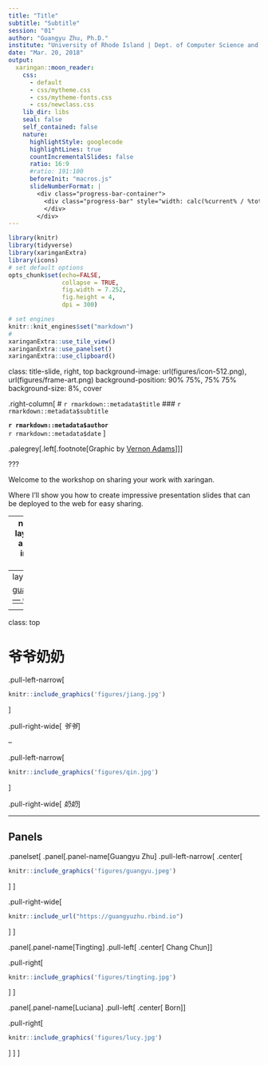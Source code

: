 ```yaml
---
title: "Title"
subtitle: "Subtitle"
session: "01"
author: "Guangyu Zhu, Ph.D."
institute: "University of Rhode Island | Dept. of Computer Science and Statistics"
date: "Mar. 20, 2018"
output:
  xaringan::moon_reader:
    css: 
      - default
      - css/mytheme.css
      - css/mytheme-fonts.css
      - css/newclass.css
    lib_dir: libs
    seal: false
    self_contained: false
    nature:
      highlightStyle: googlecode
      highlightLines: true
      countIncrementalSlides: false
      ratio: 16:9
      #ratio: 191:100
      beforeInit: "macros.js"
      slideNumberFormat: |
        <div class="progress-bar-container">
          <div class="progress-bar" style="width: calc(%current% / %total% * 100%);">
          </div>
        </div>
---
```



```r
library(knitr)
library(tidyverse)
library(xaringanExtra)
library(icons)
# set default options
opts_chunk$set(echo=FALSE,
               collapse = TRUE,
               fig.width = 7.252,
               fig.height = 4,
               dpi = 300)

# set engines
knitr::knit_engines$set("markdown")
# 
xaringanExtra::use_tile_view()
xaringanExtra::use_panelset()
xaringanExtra::use_clipboard()
```

class: title-slide, right, top
background-image: url(figures/icon-512.png), url(figures/frame-art.png)
background-position: 90% 75%, 75% 75%
background-size: 8%, cover

.right-column[
# `r rmarkdown::metadata$title`
### `r rmarkdown::metadata$subtitle`

**`r rmarkdown::metadata$author`**<br>
`r rmarkdown::metadata$date`
]

.palegrey[.left[.footnote[Graphic by [Vernon Adams](https://www.rawpixel.com/image/575297/artistic-canvas-background-template)]]]

???

Welcome to the workshop on sharing your work with xaringan.

Where I'll show you how to create impressive presentation slides that can be deployed to the web for easy sharing.

---
name: about-me
layout: false   
class: about-me-slide, inverse, middle, center

# About me

<img style="border-radius: 50%;" src="figures/avatar.jpg" width="150px"/>

## Guangyu Zhu

### Assistant Professor

.fade[University of Rhode Island<br>Kingston, RI, USA]

[`r fontawesome::fa("link")` guangyuzhu.rbind.io](https://guangyuzhu.rbind.io)


---
layout: true

<a class="footer-link" href="https://guangyuzhu.rbind.io">guangyuzhu.rbind.io &mdash; Guangyu Zhu</a>

<!-- this adds the link footer to all slides, depends on footer-link class in css-->

---
class: top

# 爷爷奶奶

.pull-left-narrow[
```r
knitr::include_graphics('figures/jiang.jpg')
```
]

.pull-right-wide[
*爷爷*
]

--

.pull-left-narrow[
```r
knitr::include_graphics('figures/qin.jpg')
```
]

.pull-right-wide[
*奶奶*
]

---

## Panels

.panelset[
.panel[.panel-name[Guangyu Zhu]
.pull-left-narrow[
.center[
```r
knitr::include_graphics('figures/guangyu.jpeg')
```
]
]

.pull-right-wide[
```r
knitr::include_url("https://guangyuzhu.rbind.io")
```
]
] <!---->


.panel[.panel-name[Tingting]
.pull-left[
.center[
Chang Chun
]]

.pull-right[
```r
knitr::include_graphics('figures/tingting.jpg')
```
]
] <!---->


.panel[.panel-name[Luciana]
.pull-left[
.center[
Born
]]

.pull-right[
```r
knitr::include_graphics('figures/lucy.jpg')
```
]
] <!---->
] <!--end of panelset-->




